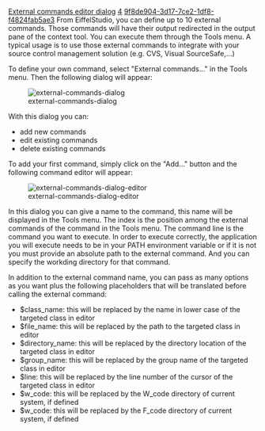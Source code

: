 [[Property:title|External commands editor dialog]]
[[Property:weight|4]]
[[Property:uuid|9f8de904-3d17-7ce2-1df8-f4824fab5ae3]]
From EiffelStudio, you can define up to 10 external commands. Those commands will have their output redirected in the output pane of the context tool. You can execute them through the Tools menu. A typical usage is to use those external commands to integrate with your source control management solution (e.g. CVS, Visual SourceSafe,...)

To define your own command, select "External commands..." in the Tools menu. Then the following dialog will appear:

[[Image:external-commands-dialog]]  

With this dialog you can:
* add new commands
* edit existing commands
* delete existing commands

To add your first command, simply click on the "Add..." button and the following command editor will appear:

[[Image:external-commands-dialog-editor]]  

In this dialog you can give a name to the command, this name will be displayed in the Tools menu. The index is the position among the external commands of the command in the Tools menu. The command line is the command you want to execute. In order to execute correctly, the application you will execute needs to be in your PATH environment variable or if it is not you must provide an absolute path to the external command. And you can specify the workding directory for that command.

In addition to the external command name, you can pass as many options as you want plus the following placeholders that will be translated before calling the external command:
* $class_name: this will be replaced by the name in lower case of the targeted class in editor
* $file_name: this will be replaced by the path to the targeted class in editor
* $directory_name: this will be replaced by the directory location of the targeted class in editor
* $group_name: this will be replaced by the group name of the targeted class in editor
* $line: this will be replaced by the line number of the cursor of the targeted class in editor
* $w_code: this will be replaced by the W_code directory of current system, if defined
* $w_code: this will be replaced by the F_code directory of current system, if defined





